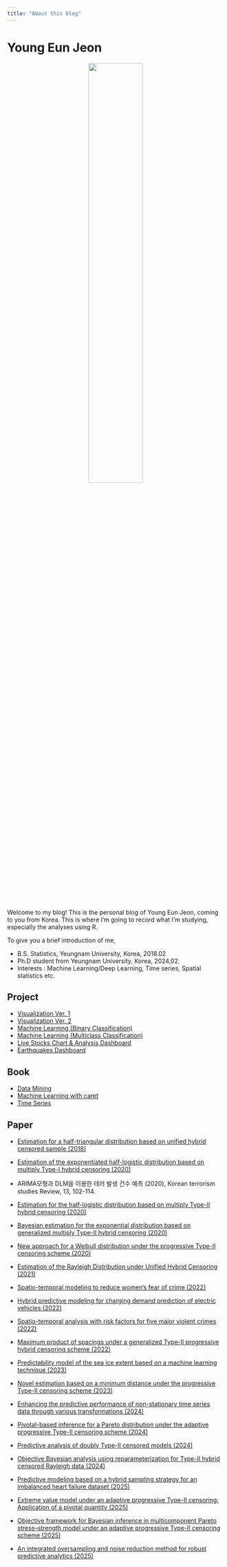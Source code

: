 ---
title: "About this blog"
---

# Young Eun Jeon

<center>
  ![](images/profile.png){width=50%}
</center>

Welcome to my blog! This is the personal blog of Young Eun Jeon, coming to you from Korea. 
This is where I'm going to record what I'm studying, especially the analyses using R. 

To give you a brief introduction of me,

- B.S. Statistics, Yeungnam University, Korea, 2018.02
- Ph.D student from Yeungnam University, Korea, 2024,02.
- Interests :  Machine Learning/Deep Learning, Time series, Spatial statistics etc.

## Project

- [Visualization Ver. 1](https://leehoo1928.shinyapps.io/ggplot_Ver1/)
- [Visualization Ver. 2](https://leehoo1928.shinyapps.io/ggplot_Ver2/)
- [Machine Learning (Binary Classification)](https://jjjjye.shinyapps.io/MachineLearning_Ver2/)
- [Machine Learning (Multiclass Classification)](https://jjjjye.shinyapps.io/MachineLearning_Multinomial/)
- [Live Stocks Chart & Analysis Dashboard](https://jjjjye.shinyapps.io/Stock_Analysis/)
- [Earthquakes Dashboard](https://statisticsnr.shinyapps.io/Earthquakes/)

## Book

- [Data Mining](https://jjjjye.github.io/ML_book1/)
- [Machine Learning with caret](https://jjjjye.github.io/ML_book2/)
- [Time Series](https://jjjjye.github.io/TS/)

## Paper

- [Estimation for a half-triangular distribution based on unified hybrid censored sample (2018)](http://www.kdiss.org/journal/view.html?uid=2446&page=&sort=&scale=10&all_k=&s_t=&s_a=Young+Eun+Jeon&s_k=&s_v=&s_n=&spage=&pn=search&year=&vmd=Full)

- [Estimation of the exponentiated half-logistic distribution based on multiply Type-I hybrid censoring (2020)](http://www.csam.or.kr/journal/view.html?doi=10.29220/CSAM.2020.27.1.047)

- ARIMA모형과 DLM을 이용한 테러 발생 건수 예측 (2020), Korean terrorism studies Review, 13, 102-114.

- [Estimation for the half-logistic distribution based on multiply Type-II hybrid censoring (2020)](https://www.sciencedirect.com/science/article/abs/pii/S037843712030220X)

- [Bayesian estimation for the exponential distribution based on generalized multiply Type-II hybrid censoring (2020)](http://www.csam.or.kr/journal/view.html?doi=10.29220/CSAM.2020.27.4.413)

- [New approach for a Weibull distribution under the progressive Type-II censoring scheme (2020)](https://www.mdpi.com/2227-7390/8/10/1713)

- [Estimation of the Rayleigh Distribution under Unified Hybrid Censoring (2021)](https://ajs.or.at/index.php/ajs/article/view/990)

- [Spatio-temporal modeling to reduce women's fear of crime (2022)](http://www.kdiss.org/journal/view.html?uid=2789&&vmd=Full)

- [Hybrid predictive modeling for charging demand prediction of electric vehicles (2022)](https://www.mdpi.com/2071-1050/14/9/5426)

- [Spatio-temporal analysis with risk factors for five major violent crimes (2022)](http://www.koreascience.or.kr/article/JAKO202231461117552.page)

- [Maximum product of spacings under a generalized Type-II progressive hybrid censoring scheme (2022)](http://www.csam.or.kr/journal/view.html?uid=2017&&vmd=Full)

- [Predictability model of the sea ice extent based on a machine learning technique (2023)](http://www.kdiss.org/journal/view.html?uid=2906&page=&sort=&scale=10&all_k=&s_t=&s_a=Suk-Bok+Kang&s_k=&s_v=&s_n=&spage=&pn=search&year=&vmd=Full)

- [Novel estimation based on a minimum distance under the progressive Type-II censoring scheme (2023)](http://www.csam.or.kr/journal/view.html?uid=2059&sort=&scale=&key=year&keyword=&s_v=30&s_n=4&pn=vol&year=2023&vmd=Full)

- [Enhancing the predictive performance of non-stationary time series data through various transformations (2024)](http://www.kdiss.org/journal/view.html?uid=2970&&vmd=Full)

- [Pivotal-based inference for a Pareto distribution under the adaptive progressive Type-II censoring scheme (2024)](https://www.aimspress.com/article/doi/10.3934/math.2024295)

- [Predictive analysis of doubly Type-II censored models (2024)](https://www.aimspress.com/article/doi/10.3934/math.20241383?viewType=HTML)

- [Objective Bayesian analysis using reparameterization for Type-II hybrid censored Rayleigh data (2024)](http://www.kdiss.org/journal/view.html?uid=3029&sort=book_Seq&scale=&key=year&keyword=&s_v=35&s_n=6&pn=vol&year=2024&vmd=Full)

- [Predictive modeling based on a hybrid sampling strategy for an imbalanced heart failure dataset (2025)](http://www.kdiss.org/journal/view.html?uid=3058&pn=lastest&vmd=Full)

- [Extreme value model under an adaptive progressive Type-II censoring: Application of a pivotal quantity (2025)](http://www.csam.or.kr/journal/view.html?uid=2193&&vmd=Full)

- [Objective framework for Bayesian inference in multicomponent Pareto stress–strength model under an adaptive progressive Type-II censoring scheme (2025)](https://www.mdpi.com/2227-7390/13/9/1379)

- [An integrated oversampling and noise reduction method for robust predictive analytics (2025)](https://www.sciencedirect.com/science/article/pii/S2772662225000682)

